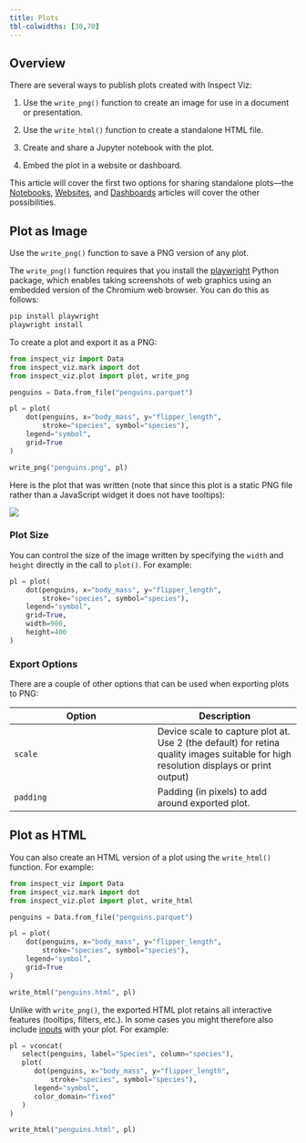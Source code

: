 ```yaml
---
title: Plots
tbl-colwidths: [30,70]
---
```


## Overview

There are several ways to publish plots created with Inspect Viz:

1.  Use the `write_png()` function to create an image for use in a document or presentation.

2.  Use the `write_html()` function to create a standalone HTML file.

3.  Create and share a Jupyter notebook with the plot.

4.  Embed the plot in a website or dashboard.

This article will cover the first two options for sharing standalone plots---the [Notebooks](publishing-notebooks.qmd), [Websites](publishing-websites.qmd), and [Dashboards](publishing-dashboards.qmd) articles will cover the other possibilities.

## Plot as Image

Use the `write_png()` function to save a PNG version of any plot.

::: callout-note
The `write_png()` function requires that you install the [playwright](https://playwright.dev/python/) Python package, which enables taking screenshots of web graphics using an embedded version of the Chromium web browser. You can do this as follows:

``` bash
pip install playwright
playwright install
```
:::

To create a plot and export it as a PNG:

``` python
from inspect_viz import Data
from inspect_viz.mark import dot
from inspect_viz.plot import plot, write_png

penguins = Data.from_file("penguins.parquet")

pl = plot(
    dot(penguins, x="body_mass", y="flipper_length",  
        stroke="species", symbol="species"),
    legend="symbol",
    grid=True
)

write_png("penguins.png", pl)
```

Here is the plot that was written (note that since this plot is a static PNG file rather than a JavaScript widget it does not have tooltips):

![](penguins.png)

### Plot Size

You can control the size of the image written by specifying the `width` and `height` directly in the call to `plot()`. For example:

``` python
pl = plot(
    dot(penguins, x="body_mass", y="flipper_length",  
        stroke="species", symbol="species"),
    legend="symbol",
    grid=True,
    width=900,
    height=400
)
```

### Export Options

There are a couple of other options that can be used when exporting plots to PNG:

| Option | Description |
|------------------------------------|------------------------------------|
| `scale` | Device scale to capture plot at. Use 2 (the default) for retina quality images suitable for high resolution displays or print output) |
| `padding` | Padding (in pixels) to add around exported plot. |

## Plot as HTML

You can also create an HTML version of a plot using the `write_html()` function. For example:

``` python
from inspect_viz import Data
from inspect_viz.mark import dot
from inspect_viz.plot import plot, write_html

penguins = Data.from_file("penguins.parquet")

pl = plot(
    dot(penguins, x="body_mass", y="flipper_length",  
        stroke="species", symbol="species"),
    legend="symbol",
    grid=True
)

write_html("penguins.html", pl)
```

Unlike with `write_png()`, the exported HTML plot retains all interactive features (tooltips, filters, etc.). In some cases you might therefore also include [inputs](inputs.qmd) with your plot. For example:

``` python
pl = vconcat(
   select(penguins, label="Species", column="species"),
   plot(
      dot(penguins, x="body_mass", y="flipper_length",  
          stroke="species", symbol="species"),
      legend="symbol",
      color_domain="fixed"
   )
)

write_html("penguins.html", pl)
```